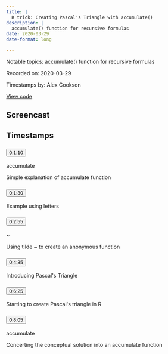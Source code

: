 ```yaml
---
title: |
  R trick: Creating Pascal's Triangle with accumulate()
description: |
  accumulate() function for recursive formulas
date: 2020-03-29
date-format: long

---
```


Notable topics: accumulate() function for recursive formulas

Recorded on: 2020-03-29

Timestamps by: Alex Cookson

[View code](https://github.com/dgrtwo/data-screencasts/blob/master/pascals-triangle.Rmd)

## Screencast

<div id="yt-player" data-video-id="rUK9Wz9B2n0"></div>

## Timestamps

```{=html}
<div id="topics">
  <div class="topic">
    <h3 id="ts-70">
      <button class="btn btn-link btn-timestamp" onClick="playerSkipToTimestamp(70, this)">0:1:10</button>
    </h3>
    <div class="topic_badges"><div><span class="badge-functions badge bg-info">accumulate</span></div><div></div></div>
    <div class="topic_description">
      <p>Simple explanation of accumulate function</p>

    </div>
  </div>
  <div class="topic">
    <h3 id="ts-90">
      <button class="btn btn-link btn-timestamp" onClick="playerSkipToTimestamp(90, this)">0:1:30</button>
    </h3>
    <div class="topic_badges"><div></div><div></div></div>
    <div class="topic_description">
      <p>Example using letters</p>

    </div>
  </div>
  <div class="topic">
    <h3 id="ts-175">
      <button class="btn btn-link btn-timestamp" onClick="playerSkipToTimestamp(175, this)">0:2:55</button>
    </h3>
    <div class="topic_badges"><div><span class="badge-functions badge bg-info">~</span></div><div></div></div>
    <div class="topic_description">
      <p>Using tilde ~ to create an anonymous function</p>

    </div>
  </div>
  <div class="topic">
    <h3 id="ts-275">
      <button class="btn btn-link btn-timestamp" onClick="playerSkipToTimestamp(275, this)">0:4:35</button>
    </h3>
    <div class="topic_badges"><div></div><div></div></div>
    <div class="topic_description">
      <p>Introducing Pascal's Triangle</p>

    </div>
  </div>
  <div class="topic">
    <h3 id="ts-385">
      <button class="btn btn-link btn-timestamp" onClick="playerSkipToTimestamp(385, this)">0:6:25</button>
    </h3>
    <div class="topic_badges"><div></div><div></div></div>
    <div class="topic_description">
      <p>Starting to create Pascal's triangle in R</p>

    </div>
  </div>
  <div class="topic">
    <h3 id="ts-485">
      <button class="btn btn-link btn-timestamp" onClick="playerSkipToTimestamp(485, this)">0:8:05</button>
    </h3>
    <div class="topic_badges"><div><span class="badge-functions badge bg-info">accumulate</span></div><div></div></div>
    <div class="topic_description">
      <p>Concerting the conceptual solution into an accumulate function</p>

    </div>
  </div>
</div>
```
     
<script>
// 2. This code loads the IFrame Player API code asynchronously.
var tag = document.createElement("script");

tag.src = "https://www.youtube.com/iframe_api";
var firstScriptTag = document.getElementsByTagName("script")[0];
firstScriptTag.parentNode.insertBefore(tag, firstScriptTag);

// 3. This function creates an <iframe> (and YouTube player)
//    after the API code downloads.
var videoId = document.getElementById("yt-player").dataset.videoId;
var player;
function onYouTubeIframeAPIReady() {
  player = new YT.Player("yt-player", {
    height: "486",
    width: "864",
    videoId: videoId,
    playerVars: {
      "playsinline": 1
    },
    events: {
      onStateChange: function(event) {
        if (event.data == YT.PlayerState.PLAYING) {
          followTimestamps()
        }
      }
    }
  });
}

function playerSkipToTimestamp(seconds, tsElement) {
  player.seekTo(seconds, true)
  tsElement.scrollIntoView()
  document.getElementById("screencast").scrollIntoView()
}

const timestamps = Array.from(document.querySelectorAll('.topic h3[id^="ts-"]'))
  .map(el => el.id.replace('ts-', ''))

function followTimestamps() {
  if (player.getPlayerState() !== 1) {
    return
  }
  const currentTime = `${Math.floor(player.getCurrentTime())}`
  if (timestamps.includes(currentTime)) {
    const el = document.getElementById(`ts-${currentTime}`)
    if (el) {
      el.scrollIntoView()
      document.getElementById("screencast").scrollIntoView()
    }
  }
  setTimeout(followTimestamps, 1000)
}
</script>
